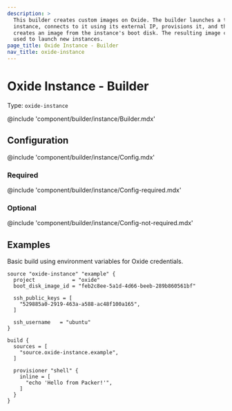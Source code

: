 ```yaml
---
description: >
  This builder creates custom images on Oxide. The builder launches a temporary
  instance, connects to it using its external IP, provisions it, and then
  creates an image from the instance's boot disk. The resulting image can be
  used to launch new instances.
page_title: Oxide Instance - Builder
nav_title: oxide-instance
---
```


# Oxide Instance - Builder

Type: `oxide-instance`

@include 'component/builder/instance/Builder.mdx'

## Configuration

@include 'component/builder/instance/Config.mdx'

### Required

@include 'component/builder/instance/Config-required.mdx'

### Optional

@include 'component/builder/instance/Config-not-required.mdx'

## Examples

Basic build using environment variables for Oxide credentials.

```hcl
source "oxide-instance" "example" {
  project            = "oxide"
  boot_disk_image_id = "feb2c8ee-5a1d-4d66-beeb-289b860561bf"

  ssh_public_keys = [
    "529885a0-2919-463a-a588-ac48f100a165",
  ]

  ssh_username   = "ubuntu"
}

build {
  sources = [
    "source.oxide-instance.example",
  ]

  provisioner "shell" {
    inline = [
      "echo 'Hello from Packer!'",
    ]
  }
}
```
